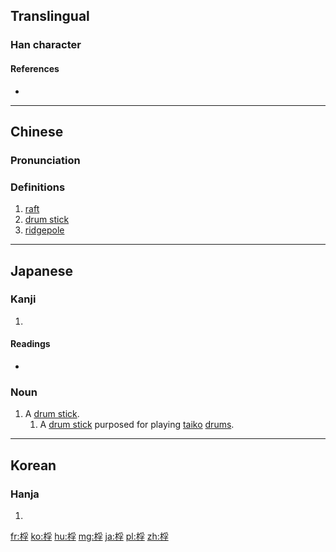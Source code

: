 ==Translingual==

===Han character===
{{Han char|rn=75|rad=木|as=07|sn=11|four=42947|canj=DBND|ids=⿰木孚}}

====References====
* {{Han ref|kx=0527.060|dkj=14807|dj=0915.250|hdz=21217.080|uh=6874|ud=26740|bh=D5BE|bd=54718}}

----

==Chinese==
{{zh-forms}}

===Pronunciation===
{{zh-pron
|m=fú
|c=fu1
|mc=y
|oc=y
|ma=
|cat=n
}}

===Definitions===
# [[raft]]
# [[drum stick]]
# [[ridgepole]]

----

==Japanese==

===Kanji===
{{ja-kanji|grade=|rs=木07}}

# {{defn|lang=ja|sort=木07}}

====Readings====
* {{ja-readings|on=[[ふ]] (fu)|kun=[[ばち]] (bachi), [[いかだ]] (ikada)}}

===Noun===
{{ja-noun|ばち}}

# A [[drum stick]].
## A [[drum stick]] purposed for playing [[taiko]] [[drum|drums]].

----

==Korean==

===Hanja===
{{ko-hanja|hangeul=부|eumhun=|rv=bu|mr=pu|y=pu}}

# {{defn|lang=ko|sort=木07}}

[[fr:桴]]
[[ko:桴]]
[[hu:桴]]
[[mg:桴]]
[[ja:桴]]
[[pl:桴]]
[[zh:桴]]